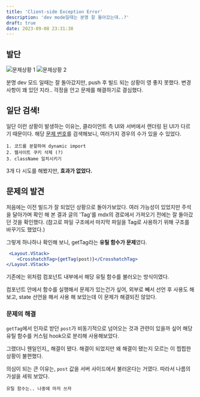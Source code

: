 ```yaml
---
title: 'Client-side Exception Error'
description: 'dev mode일때는 분명 잘 돌아갔는데..?'
draft: true
date: 2023-09-08 23:31:38
---
```

## 발단
![문제상황 1](/posts/0/230908-233311.png)
![문제상황 2](/posts/0/230908-233325.png)

분명 dev 모드 일때는 잘 돌아갔지만, push 후 빌드 되는 상황이 영 좋지 못했다. 변경 사항이 꽤 있던 지라.. 걱정을 안고 문제를 해결하기로 결심했다.

## 일단 검색!
일단 이런 상황이 발생하는 이유는, 클라이언트 측 UI와 서버에서 랜더링 된 UI가 다르기 때문이다. 해당 [문제 번호]('https://legacy.reactjs.org/docs/error-decoder.html/?invariant=418')를 검색해보니, 여러가지 경우의 수가 있을 수 있었다.

```
1. 코드를 분할하여 dynamic import
2. 웹사이트 쿠키 삭제 (?)
3. className 일치시키기
```

3개 다 시도를 해봤지만, **효과가 없었다.**

## 문제의 발견

처음에는 이전 빌드가 잘 되었던 상황으로 돌아가보았다. 여러 가능성이 있었지만 주석을 달아가며 확인 해 본 결과 글의 'Tag'를 mdx의 경로에서 가져오기 전에는 잘 돌아갔던 것을 확인했다. (참고로 파일 구조에서 마지막 파일을 Tag로 사용하기 위해 구조를 바꾸기도 했었다.)

그렇게 하나하나 확인해 보니, getTag라는 **유틸 함수가 문제**였다.

``` jsx
 <Layout.VStack>
    <CrosshatchTag>{getTag(post)}</CrosshatchTag>
</Layout.VStack>
```

기존에는 위처럼 컴포넌트 내부에서 해당 유틸 함수를 불러오는 방식이였다.

컴포넌트 안에서 함수를 실행해서 문제가 있는건가 싶어, 외부로 빼서 선언 후 사용도 해 보고, state 선언을 해서 사용 해 보았는데 이 문제가 해결되진 않았다.

### 문제의 해결

`getTag`에서 인자로 받던 `post`가 비동기적으로 넘어오는 것과 관련이 있을까 싶어 해당 유틸 함수를 커스텀 hook으로 분리해 사용해보았다.

그랬더니 웬일인지,, 해결이 됐다. 해결이 되었지만 왜 해결이 됐는지 모르는 이 찝찝한 상황이 불편했다.

의심이 되는 큰 이유는, `post` 값을 서버 사이드에서 불러온다는 거였다. 따라서 나름의 가설을 세워 보았다.
```
유틸 함수는.. 나중에 마저 쓰자
```
